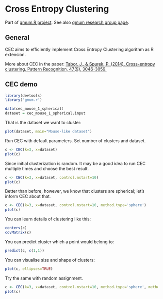 Cross Entropy Clustering
========================================================

Part of [gmum.R project](http://r.gmum.net). See also [gmum research group page](http://gmum.net).

General
------

CEC aims to efficiently implement Cross Entropy Clustering algorithm as R extension.

More about CEC in the paper:
[Tabor, J., & Spurek, P. (2014). Cross-entropy clustering. Pattern Recognition, 47(9), 3046-3059.](http://www.sciencedirect.com/science/article/pii/S0031320314000764)

CEC demo
------

```r
library(devtools)
library('gmum.r')

data(cec_mouse_1_spherical)
dataset = cec_mouse_1_spherical.input
```
That is the dataset we want to cluster:
```r
plot(dataset, main="Mouse-like dataset")
```

Run CEC with default parameters. Set number of clusters and dataset.

```r
c <- CEC(k=3, x=dataset)
plot(c)
```

Since initial clusterization is random. It may be a good idea to run CEC multiple times and choose the best result.

```r
c <- CEC(k=3, x=dataset, control.nstart=10)
plot(c)
```

Better than before, however, we know that clusters are spherical; let's inform CEC about that.

```r
c <- CEC(k=3, x=dataset, control.nstart=10, method.type='sphere')
plot(c)
```

You can learn details of clustering like this:

```r
centers(c)
covMatrix(c)
```

You can predict cluster which a point would belong to:

```r
predict(c, c(1,1))
```

You can visualise size and shape of clusters:

```r
plot(c, ellipses=TRUE)
```

Try the same with random assignment.

```r
c <- CEC(k=3, x=dataset, control.nstart=10, method.type='sphere', method.init='random')
plot(c)
```

